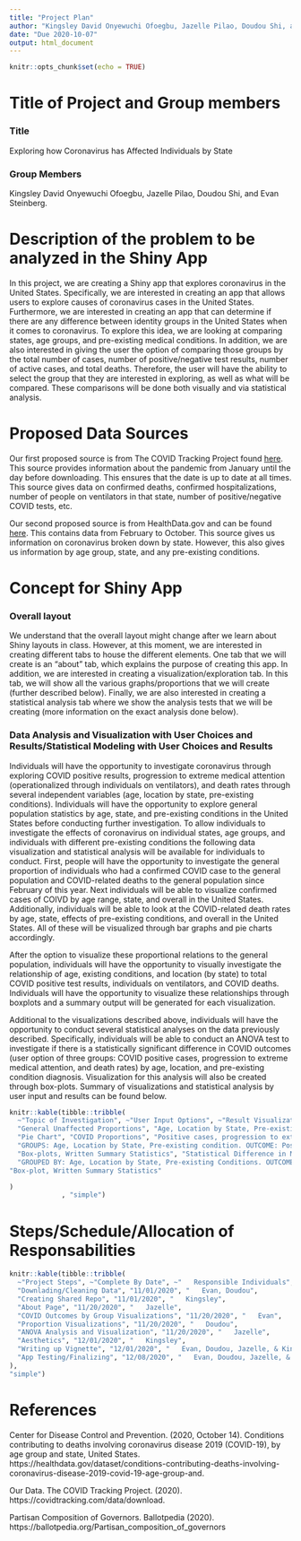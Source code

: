 ```yaml
---
title: "Project Plan"
author: "Kingsley David Onyewuchi Ofoegbu, Jazelle Pilao, Doudou Shi, and Evan Steinberg"
date: "Due 2020-10-07" 
output: html_document
---
```


```r
knitr::opts_chunk$set(echo = TRUE)
```

# Title of Project and Group members
### Title
Exploring how Coronavirus has Affected Individuals by State

### Group Members
Kingsley David Onyewuchi Ofoegbu, Jazelle Pilao, Doudou Shi, and Evan Steinberg.

# Description of the problem to be analyzed in the Shiny App

In this project, we are creating a Shiny app that explores coronavirus in the United States. Specifically, we are interested in creating an app that allows users to explore causes of coronavirus cases in the United States. Furthermore, we are interested in creating an app that can determine if there are any difference between identity groups in the United States when it comes to coronavirus. To explore this idea, we are looking at comparing  states, age groups, and pre-existing medical conditions. In addition, we are also interested in giving the user the option of comparing those groups by the total number of cases, number of positive/negative test results, number of active cases, and total deaths. Therefore, the user will have the ability to select the group that they are interested in exploring, as well as what will be compared. These comparisons will be done both visually and via statistical analysis.

# Proposed Data Sources

Our first proposed source is from The COVID Tracking Project found [here](https://covidtracking.com/data/download). This source provides information about the pandemic from January until the day before downloading. This ensures that the date is up to date at all times. This source gives data on confirmed deaths, confirmed hospitalizations, number of people on ventilators in that state, number of positive/negative COVID tests, etc. 

Our second proposed source is from HealthData.gov and can be found [here](https://healthdata.gov/dataset/conditions-contributing-deaths-involving-coronavirus-disease-2019-covid-19-age-group-and). This contains data from February to October. This source gives us information on coronavirus broken down by state. However, this also gives us information by age group, state, and any pre-existing conditions.

# Concept for Shiny App
### Overall layout

We understand that the overall layout might change after we learn about Shiny layouts in class. However, at this moment, we are interested in creating different tabs to house the different elements. One tab that we will create is an "about" tab, which explains the purpose of creating this app. In addition, we are interested in creating a visualization/exploration tab. In this tab, we will show all the various graphs/proportions that we will create (further described below). Finally, we are also interested in creating a statistical analysis tab where we show the analysis tests that we will be creating (more information on the exact analysis done below).

### Data Analysis and Visualization with User Choices and Results/Statistical Modeling with User Choices and Results

Individuals will have the opportunity to investigate coronavirus through exploring COVID positive results, progression to extreme medical attention (operationalized through individuals on ventilators), and death rates through several independent variables (age, location by state, pre-existing conditions). Individuals will have the opportunity to explore general population statistics by age, state, and pre-existing conditions in the United States before conducting further investigation. To allow individuals to investigate the effects of coronavirus on individual states, age groups, and individuals with different pre-existing conditions the following data visualization and statistical analysis will be available for individuals to conduct. First, people will have the opportunity to investigate the general proportion of individuals who had a confirmed COVID case to the general population and COVID-related deaths to the general population since February of this year. Next individuals will be able to visualize confirmed cases of COIVD by age range, state, and overall in the United States. Additionally, individuals will be able to look at the COVID-related death rates by age, state, effects of pre-existing conditions, and overall in the United States. All of these will be visualized through bar graphs and pie charts accordingly. 

After the option to visualize these proportional relations to the general population, individuals will have the opportunity to visually investigate the relationship of age, existing conditions, and location (by state) to total COVID positive test results, individuals on ventilators, and COVID deaths. Individuals will have the opportunity to visualize these relationships through boxplots and a summary output will be generated for each visualization. 

Additional to the visualizations described above, individuals will have the opportunity to conduct several statistical analyses on the data previously described. Specifically, individuals will be able to conduct an ANOVA test to investigate if there is a statistically significant difference in COVID outcomes (user option of three groups: COVID positive cases, progression to extreme medical attention, and death rates) by age, location, and pre-existing condition diagnosis. Visualization for this analysis will also be created through box-plots. Summary of visualizations and statistical analysis by user input and results can be found below.

``` r
knitr::kable(tibble::tribble(
  ~"Topic of Investigation", ~"User Input Options", ~"Result Visualization",
  "General Unaffected Proportions", "Age, Location by State, Pre-existing Conditions", 
  "Pie Chart", "COVID Proportions", "Positive cases, progression to extreme medical intervention, total deaths", "Pie Chart/Bar Chart", "COVID outcomes by group", 
  "GROUPS: Age, Location by State, Pre-existing condition. OUTCOME: Positive cases, progression to extreme medical intervention, total deaths", 
  "Box-plots, Written Summary Statistics", "Statistical Difference in Means Analysis (ANOVA)",
  "GROUPED BY: Age, Location by State, Pre-existing Conditions. OUTCOMES MEASURED: Positive cases, progression to extreme medical intervention, total deaths", 
"Box-plot, Written Summary Statistics"

)
             , "simple")
```

# Steps/Schedule/Allocation of Responsabilities

``` r
knitr::kable(tibble::tribble(
  ~"Project Steps", ~"Complete By Date", ~"   Responsible Individuals",
  "Downlading/Cleaning Data", "11/01/2020", "   Evan, Doudou",
  "Creating Shared Repo", "11/01/2020", "   Kingsley",
  "About Page", "11/20/2020", "   Jazelle",
  "COVID Outcomes by Group Visualizations", "11/20/2020", "   Evan",
  "Proportion Visualizations", "11/20/2020", "   Doudou",
  "ANOVA Analysis and Visualization", "11/20/2020", "   Jazelle",
  "Aesthetics", "12/01/2020", "   Kingsley",
  "Writing up Vignette", "12/01/2020", "   Evan, Doudou, Jazelle, & Kingsley",
  "App Testing/Finalizing", "12/08/2020", "   Evan, Doudou, Jazelle, & Kingsley"
),
"simple")
```

# References

Center for Disease Control and Prevention. (2020, October 14). Conditions contributing to deaths involving coronavirus disease 2019 (COVID-19), by age group and state, United States. https://healthdata.gov/dataset/conditions-contributing-deaths-involving-coronavirus-disease-2019-covid-19-age-group-and. 

Our Data. The COVID Tracking Project. (2020). https://covidtracking.com/data/download. 

Partisan Composition of Governors. Ballotpedia (2020). https://ballotpedia.org/Partisan_composition_of_governors
